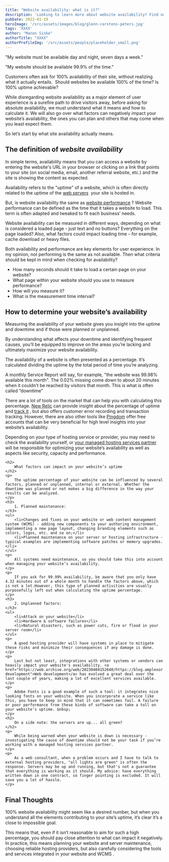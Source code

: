 ```yaml
---
title: "Website availability: what is it?"
description: 'Looking to learn more about website availability? Find out what it is, how to estimate your site’s uptime and what factors can put you in downtime.'
pubDate: 2022-01-19
heroImage: '/src/assets/images/blog/glenn-carstens-peters.jpg'
tags: 'XXXX'
author: "Manon Sinke"
authorTitle: "XXXX"
authorProfileImg: '/src/assets/people/placeholder_small.png'
---
```


<LayoutSection backgroundColor="dark">
    <p>
        "My website must be available day and night, seven days a week."
    </p>
    <p>
        "My website should be available 99.9% of the time."
    </p>
    <p>
        Customers often ask for 100% availability of their site, without realizing what it actually entails. &nbsp;Should websites be available 100% of the time? Is 100% uptime achievable?
    </p>
 
</LayoutSection>

<LayoutSection>
    <p>
        While disregarding website availability as a major element of user experience is a surefire path to drive visitors away, before asking for absolute availability, we must understand what it means and how to calculate it. We will also go over what factors can negatively impact your website’s availability, the ones you can plan and others that may come when you least expect them.
    </p>
    <p>
        So let’s start by what site availability actually means.
    </p>   
    <h2>
        The definition of <em>website availability</em>
    </h2>
    <p>
        In simple terms, availability means that you can access a website by entering the website's URL in your browser or clicking on a link that points to your site (on social media, email, another referral website, etc.) and the site is showing the content as expected.
    </p>
    <p>
        Availability refers to the "uptime" of a website, which is often directly related to the uptime of the <a href="https://web.archive.org/web/20230404152640/https://blog.amplexor.com/4-reasons-why-we-love-cloud-serverless">web servers</a> &nbsp;your site is hosted in.
    </p>
    <p>
        But, is website availability the same as <a href="https://blog.amplexor.com/web-performance-the-fast-lane-to-better-user-experience">website performance</a> ? Website performance can be defined as the time that it takes a website to load. This term is often adapted and tweaked to fit each business’ needs.
    </p>
    <p>
        Website availability can be measured in different ways, depending on what is considered a loaded page - just text and no buttons? Everything on the page loaded? Also, what factors could impact loading time – for example, cache download or heavy files.
    </p>
    <p>
        Both availability and performance are key elements for user experience. In my opinion, not performing is the same as not available. Then what criteria should be kept in mind when checking for availability?
    </p>
    <ul>
        <li>How many seconds should it take to load a certain page on your website?</li>
        <li>What page within your website should you use to measure performance?</li>
        <li>How will you measure it?</li>
        <li>What is the measurement time interval?</li>
    </ul>
    <h2>
        How to determine your website’s availability
    </h2>
    <p>
        Measuring the availability of your website gives you insight into the uptime and downtime and if those were planned or unplanned.
    </p>
    <p>
        By understanding what affects your downtime and identifying frequent causes, you’ll be equipped to improve on the areas you’re lacking and ultimately maximize your website availability.
    </p>
    <p>
        The availability of a website is often presented as a percentage. It’s calculated dividing the uptime by the total period of time you’re analyzing.
    </p>
    <p>
        A monthly Service Report will say, for example, "the website was 99.98% available this month". The 0.02% missing come down to about 20 minutes when it couldn't be reached by visitors that month. This is what is often called “downtime”
    </p>
    <p>
        There are a lot of tools on the market that can help you with calculating this percentage. <a href="https://web.archive.org/web/20230404152640/https://newrelic.com/" rel="nofollow noopener" target="_blank">New Relic</a> can provide insight about the percentage of uptime and <a href="https://web.archive.org/web/20230404152640/https://blog.amplexor.com/digitalexperience/en/how-to-track-website-availability">track it</a> , but also offers customer error recording and transaction tracking. However, there are also other tools like <a href="https://web.archive.org/web/20230404152640/https://www.pingdom.com/" rel="nofollow noopener" target="_blank">Pingdom</a> offer free accounts that can be very beneficial for high level insights into your website’s availability.&nbsp;
    </p>
    <p>
        Depending on your type of hosting service or provider, you may need to check the availability yourself, or <a href="https://web.archive.org/web/20230404152640/https://blog.amplexor.com/4-reasons-you-need-managed-hosting-services">your managed hosting services partner</a> will be responsible for optimizing your website’s availability as well as aspects like security, capacity and performance.
    </p>

    <h2>
        What factors can impact on your website’s uptime
    </h2>
    <p>
        The uptime percentage of your website can be influenced by several factors, planned or unplanned, internal or external. Whether the downtime was planned or not makes a big difference in the way your results can be analyzed.
    </p>
    <h3>
        1. Planned maintenance:
    </h3>
    <ul>
        <li>Changes and fixes on your website or web content management system (WCMS) - adding new components to your authoring environment, implementing a new page layout, changing branding elements such as colors, logos, etc. and so on;</li>
        <li>Planned maintenance on your server or hosting infrastructure - typical examples are implementing software patches or memory upgrades.</li>
    </ul>
    <p>
        All systems need maintenance, so you should take this into account when managing your website’s availability.
    </p>
    <p>
        If you ask for 99.99% availability, be aware that you only have 4.32 minutes out of a whole month to handle the factors above, which is not a lot.However, this type of planned activities are usually purposefully left out when calculating the uptime percentage.
    </p>
    <h3>
        2. Unplanned factors:
    </h3>
    <ul>
        <li>Attack on your website</li>
        <li>Hardware & software failures</li>
        <li>Natural disasters, such as power cuts, fire or flood in your server room</li>
    </ul>
    <p>
        A good hosting provider will have systems in place to mitigate these risks and minimize their consequences if any damage is done.
    </p>
    <p>
        Last but not least, integrations with other systems or vendors can heavily impact your website's availability. <a href="https://web.archive.org/web/20230404152640/https://blog.amplexor.com/digitalexperience/en/topic/web-development">Web development</a> has evolved a great deal over the last couple of years, making a lot of excellent services available.
    </p>
    <p>
        Adobe Fonts is a good example of such a tool: it integrates nice looking fonts on your website. When you incorporate a service like this, you have to keep in mind that it can sometimes fail. A failure or poor performance from these kinds of software can take a toll on your website’s uptime. &nbsp;
    </p>
    <h2>
        On a side note: the servers are up... all green?
    </h2>
    <p>
        While being warned when your website is down is necessary - investigating the cause of downtime should not be your task if you’re working with a managed hosting services partner.
    </p>
    <p>
        As a web consultant, when a problem occurs and I have to talk to external hosting providers, "all lights are green" is often the response. Servers may be up and running, but that's not a guarantee that everything is working as it should. My advice: have everything written down in one contract, so finger pointing is excluded. It will save you a lot of hassle.
    </p>
</LayoutSection>
<LayoutSection backgroundColor="dark">
    <h2>
        <strong>Final Thoughts</strong>
    </h2>
    <p>
        100% website availability might seem like a desired number, but when you understand all the elements contributing to your site’s uptime, it’s clear it’s a close to impossible goal.
    </p>
    <p>
        This means that, even if it isn’t reasonable to aim for such a high percentage, you should pay close attention to what can impact it negatively. In practice, this means planning your website and server maintenance, choosing reliable hosting providers, but also carefully considering the tools and services integrated in your website and WCMS .
    </p>
</LayoutSection>